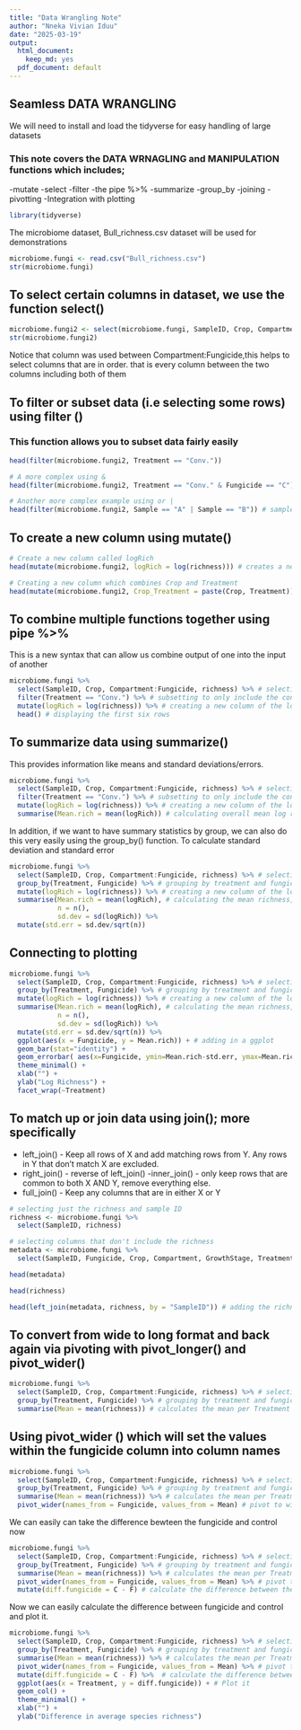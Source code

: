 ```yaml
---
title: "Data Wrangling Note"
author: "Nneka Vivian Iduu"
date: "2025-03-19"
output: 
  html_document:
    keep_md: yes
  pdf_document: default
---
```


## Seamless DATA WRANGLING

We will need to install and load the tidyverse for easy handling of large datasets

### This note covers the DATA WRNAGLING and MANIPULATION functions which includes;
  -mutate
  -select
  -filter
  -the pipe %>%
  -summarize
  -group_by
  -joining
  -pivotting
  -Integration with plotting
  

```r
library(tidyverse)
```


The microbiome dataset, Bull_richness.csv dataset will be used for demonstrations
```r
microbiome.fungi <- read.csv("Bull_richness.csv")
str(microbiome.fungi)
```

## To select certain columns in dataset, we use the function select()

```r
microbiome.fungi2 <- select(microbiome.fungi, SampleID, Crop, Compartment:Fungicide, richness)
str(microbiome.fungi2)
```
Notice that column was used between Compartment:Fungicide,this helps to select columns that are in order. that is every column between the two columns including both of them

## To filter or subset data (i.e selecting some rows) using filter ()

### This function allows you to subset data fairly easily
```r
head(filter(microbiome.fungi2, Treatment == "Conv."))

# A more complex using &
head(filter(microbiome.fungi2, Treatment == "Conv." & Fungicide == "C"))

# Another more complex example using or |
head(filter(microbiome.fungi2, Sample == "A" | Sample == "B")) # samples A or B
```

## To create a new column using mutate()

```r
# Create a new column called logRich
head(mutate(microbiome.fungi2, logRich = log(richness))) # creates a new column logRich by taking the log of the values in column richness

# Creating a new column which combines Crop and Treatment 
head(mutate(microbiome.fungi2, Crop_Treatment = paste(Crop, Treatment)))
```

## To combine multiple functions together using pipe %>%

This is a new syntax that can allow us combine output of one into the input of another
```r
microbiome.fungi %>%
  select(SampleID, Crop, Compartment:Fungicide, richness) %>% # selecting columns
  filter(Treatment == "Conv.") %>% # subsetting to only include the conventional treatment
  mutate(logRich = log(richness)) %>% # creating a new column of the log richness
  head() # displaying the first six rows
```

## To summarize data using summarize()

This provides information like means and standard deviations/errors.
```r
microbiome.fungi %>%
  select(SampleID, Crop, Compartment:Fungicide, richness) %>% # selecting columns
  filter(Treatment == "Conv.") %>% # subsetting to only include the conventional treatment
  mutate(logRich = log(richness)) %>% # creating a new column of the log richness
  summarise(Mean.rich = mean(logRich)) # calculating overall mean log richness within the conventionally managed treatment
```

In addition, if we want to have summary statistics by group, we can also do this very easily using the group_by() function. To calculate standard deviation and standard error

```r
microbiome.fungi %>%
  select(SampleID, Crop, Compartment:Fungicide, richness) %>% # selecting columns
  group_by(Treatment, Fungicide) %>% # grouping by treatment and fungicide to later calculate summary stats by group
  mutate(logRich = log(richness)) %>% # creating a new column of the log richness
  summarise(Mean.rich = mean(logRich), # calculating the mean richness, stdeviation, and standard error
            n = n(), 
            sd.dev = sd(logRich)) %>%
  mutate(std.err = sd.dev/sqrt(n))
```

## Connecting to plotting

```r
microbiome.fungi %>%
  select(SampleID, Crop, Compartment:Fungicide, richness) %>% # selecting columns
  group_by(Treatment, Fungicide) %>% # grouping by treatment and fungicide to later calculate summary stats by group
  mutate(logRich = log(richness)) %>% # creating a new column of the log richness
  summarise(Mean.rich = mean(logRich), # calculating the mean richness, stdeviation, and standard error
            n = n(), 
            sd.dev = sd(logRich)) %>%
  mutate(std.err = sd.dev/sqrt(n)) %>%
  ggplot(aes(x = Fungicide, y = Mean.rich)) + # adding in a ggplot
  geom_bar(stat="identity") +
  geom_errorbar( aes(x=Fungicide, ymin=Mean.rich-std.err, ymax=Mean.rich+std.err), width=0.4) +
  theme_minimal() +
  xlab("") +
  ylab("Log Richness") +
  facet_wrap(~Treatment)
```


## To match up or join data using join(); more specifically 

  - left_join() - Keep all rows of X and add matching rows from Y. Any rows in Y that don’t match X are excluded.
  - right_join() - reverse of left_join() -inner_join() - only keep rows that are common to both X AND Y, remove everything else. 
  - full_join() - Keep any columns that are in either X or Y
  
```r
# selecting just the richness and sample ID
richness <- microbiome.fungi %>%
  select(SampleID, richness)

# selecting columns that don't include the richness
metadata <- microbiome.fungi %>% 
  select(SampleID, Fungicide, Crop, Compartment, GrowthStage, Treatment, Rep, Sample)

head(metadata)

head(richness)

head(left_join(metadata, richness, by = "SampleID")) # adding the richness data to the metadata based on on the common column of sampleID
```


## To convert from wide to long format and back again via pivoting with pivot_longer() and pivot_wider()

```r
microbiome.fungi %>%
  select(SampleID, Crop, Compartment:Fungicide, richness) %>% # selecting columns  filter(Class == "Sordariomycetes") %>%
  group_by(Treatment, Fungicide) %>% # grouping by treatment and fungicide to later calculate summary stats by group
  summarise(Mean = mean(richness)) # calculates the mean per Treatment and Fungicide 

```

## Using  pivot_wider () which will set the values within the fungicide column into column names

```r
microbiome.fungi %>%
  select(SampleID, Crop, Compartment:Fungicide, richness) %>% # selecting columns  filter(Class == "Sordariomycetes") %>%
  group_by(Treatment, Fungicide) %>% # grouping by treatment and fungicide to later calculate summary stats by group
  summarise(Mean = mean(richness)) %>% # calculates the mean per Treatment and Fungicide 
  pivot_wider(names_from = Fungicide, values_from = Mean) # pivot to wide format
```

 We can easily can take the difference bewteen the fungicide and control now
```r
microbiome.fungi %>%
  select(SampleID, Crop, Compartment:Fungicide, richness) %>% # selecting columns  filter(Class == "Sordariomycetes") %>%
  group_by(Treatment, Fungicide) %>% # grouping by treatment and fungicide to later calculate summary stats by group
  summarise(Mean = mean(richness)) %>% # calculates the mean per Treatment and Fungicide 
  pivot_wider(names_from = Fungicide, values_from = Mean) %>% # pivot to wide format
  mutate(diff.fungicide = C - F) # calculate the difference between the means. 
```

Now we can easily calculate the difference between fungicide and control and plot it.
```r
microbiome.fungi %>%
  select(SampleID, Crop, Compartment:Fungicide, richness) %>% # selecting columns  
  group_by(Treatment, Fungicide) %>% # grouping by treatment and fungicide to later calculate summary stats by group
  summarise(Mean = mean(richness)) %>% # calculates the mean per Treatment and Fungicide 
  pivot_wider(names_from = Fungicide, values_from = Mean) %>% # pivot to wide format
  mutate(diff.fungicide = C - F) %>%  # calculate the difference between the means. 
  ggplot(aes(x = Treatment, y = diff.fungicide)) + # Plot it 
  geom_col() +
  theme_minimal() +
  xlab("") +
  ylab("Difference in average species richness")
```


